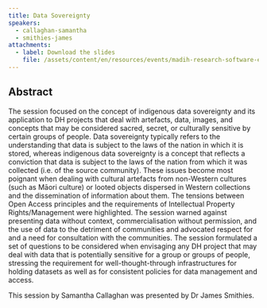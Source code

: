 ```yaml
---
title: Data Sovereignty
speakers:
  - callaghan-samantha
  - smithies-james
attachments:
  - label: Download the slides
    file: /assets/content/en/resources/events/madih-research-software-engineering-training/sessions/8/4.2-Data_Sovereignty.pdf
---
```

## Abstract

The session focused on the concept of indigenous data sovereignty and its application to DH projects that deal with artefacts, data, images, and concepts that may be considered sacred, secret, or culturally sensitive by certain groups of people. Data sovereignty typically refers to the understanding that data is subject to the laws of the nation in which it is stored, whereas indigenous data sovereignty is a concept that reflects a conviction that data is subject to the laws of the nation from which it was collected (i.e. of the source community). These issues become most poignant when dealing with cultural artefacts from non-Western cultures (such as Māori culture) or looted objects dispersed in Western collections and the dissemination of information about them. The tensions between Open Access principles and the requirements of Intellectual Property Rights/Management were highlighted. The session warned against presenting data without context, commercialisation without permission, and the use of data to the detriment of communities and advocated respect for and a need for consultation with the communities. The session formulated a set of questions to be considered when envisaging any DH project that may deal with data that is potentially sensitive for a group or groups of people, stressing the requirement for well-thought-through infrastructures for holding datasets as well as for consistent policies for data management and access.

This session by Samantha Callaghan was presented by Dr James Smithies.
